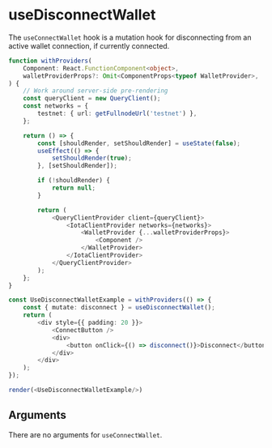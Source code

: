 # useDisconnectWallet

The `useConnectWallet` hook is a mutation hook for disconnecting from an active wallet connection,
if currently connected.

```ts live noInline
function withProviders(
    Component: React.FunctionComponent<object>,
    walletProviderProps?: Omit<ComponentProps<typeof WalletProvider>, 'children'>,
) {
    // Work around server-side pre-rendering
    const queryClient = new QueryClient();
    const networks = {
        testnet: { url: getFullnodeUrl('testnet') },
    };

    return () => {
        const [shouldRender, setShouldRender] = useState(false);
        useEffect(() => {
            setShouldRender(true);
        }, [setShouldRender]);

        if (!shouldRender) {
            return null;
        }

        return (
            <QueryClientProvider client={queryClient}>
                <IotaClientProvider networks={networks}>
                    <WalletProvider {...walletProviderProps}>
                        <Component />
                    </WalletProvider>
                </IotaClientProvider>
            </QueryClientProvider>
        );
    };
}

const UseDisconnectWalletExample = withProviders(() => {
    const { mutate: disconnect } = useDisconnectWallet();
    return (
        <div style={{ padding: 20 }}>
            <ConnectButton />
            <div>
                <button onClick={() => disconnect()}>Disconnect</button>
            </div>
        </div>
    );
});

render(<UseDisconnectWalletExample/>)
```

## Arguments

There are no arguments for `useConnectWallet`.
